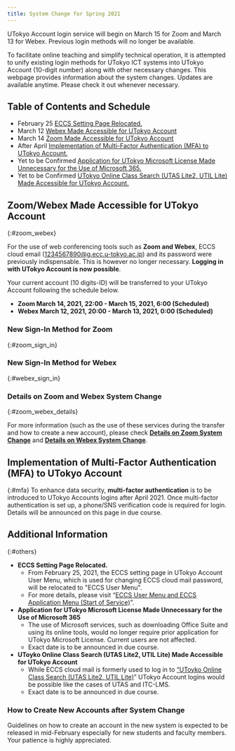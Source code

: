 ```yaml
---
title: System Change for Spring 2021 
---
```


<div class="box--important">UTokyo Account login service will begin on March 15 for Zoom and March 13 for Webex. Previous login methods will no longer be available.</div>

To facilitate online teaching and simplify technical operation, it is attempted to unify existing  login methods for UTokyo ICT systems into UTokyo Account (10-digit number) along with other necessary changes.
This webpage provides information about the system changes. Updates are available anytime. Please check it out whenever necessary.

## Table of Contents and Schedule

- February 25 [ECCS Setting Page Relocated.](#eccs)
- March 12 [Webex Made Accessible for UTokyo Account](#zoom_webex)
- March 14 [Zoom Made Accessible for UTokyo Account](#zoom_webex)
- After April [Implementation of Multi-Factor Authentication (MFA) to UTokyo Account.](#mfa)
- Yet to be Confirmed [ Application for UTokyo Microsoft License Made Unnecessary for the Use of Microsoft 365.](#microsoft)
- Yet to be Confirmed [UTokyo Online Class Search (UTAS Lite2, UTIL Lite) Made Accessible for UTokyo Account.](#lite)

## Zoom/Webex Made Accessible for UTokyo Account
{:#zoom_webex}

For the use of web conferencing tools such as **Zoom and Webex**, ECCS cloud email (1234567890@g.ecc.u-tokyo.ac.jp) and its password were previously indispensable. This is however no longer necessary. **Logging in with UTokyo Account is now possible**.

Your current account (10 digits-ID) will be transferred to your UTokyo Account following the schedule below.

- **Zoom March 14, 2021, 22:00 - March 15, 2021, 6:00 (Scheduled)**
- **Webex March 12, 2021, 20:00 - March 13, 2021, 0:00 (Scheduled)**

### New Sign-In Method for Zoom
{:#zoom_sign_in}

<ZoomSignIn />

### New Sign-In Method for Webex
{:#webex_sign_in}

<WebexSignIn />

### Details on Zoom and Webex System Change
{:#zoom_webex_details}

For more information (such as the use of these services during the transfer and how to create a new account), please check **[Details on Zoom System Change](zoom)** and **[Details on Webex System Change](webex)**.


## Implementation of Multi-Factor Authentication (MFA) to UTokyo Account
{:#mfa}
To enhance data security, **multi-factor authentication** is to be introduced to UTokyo Accounts logins after April 2021. Once multi-factor authentication is set up,  a phone/SNS verification code is required for login. Details will be announced on this page in due course.

## Additional Information
{:#others}
- <span id="eccs">**ECCS Setting Page Relocated.**</span>
    - From February 25, 2021, the ECCS setting page in UTokyo Account User Menu, which is used for changing ECCS cloud mail password, will be relocated to "ECCS User Menu".
    - For more details, please visit “[ECCS User Menu and ECCS Application Menu (Start of Service)](https://www.ecc.u-tokyo.ac.jp/en/announcement/2021/02/15_3260.html)”.
- <span id="microsoft">**Application for UTokyo Microsoft License Made Unnecessary for the Use of Microsoft 365**</span>
    - The use of Microsoft services, such as downloading Office Suite and using its online tools, would no longer require prior application for UTokyo Microsoft License. Current users are not affected.
    - Exact date is to be announced in due course.
- <span id="lite">**UToyko Online Class Search (UTAS Lite2, UTIL Lite) Made Accessible for UTokyo Account**</span>
    - While ECCS cloud mail is formerly used to log in to [“UToyko Online Class Search (UTAS Lite2, UTIL Lite)](https://utelecon-directory.adm.u-tokyo.ac.jp/en/)” UTokyo Account logins would be possible like the cases of UTAS and ITC-LMS.
    - Exact date is to be announced in due course.  
    
### How to Create New Accounts after System Change
Guidelines on how to create an account in the new system is expected to be released in mid-February especially for new students and faculty members. Your patience is highly appreciated.
